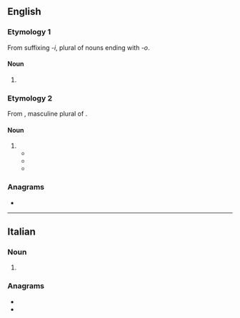 ==English==

===Etymology 1===
From suffixing {{der|en|it|-}} ''-i'', plural of nouns ending with ''-o''.

====Noun====
{{head|en|noun form}}

# {{en-irregular plural of|baristo}}

===Etymology 2===
From {{bor|en|it|baristi}}, masculine plural of {{m|it|barista}}.

====Noun====
{{head|en|noun form}}

# {{en-irregular plural of|barista}}
#* {{quote-journal |en |journal=Fresh Cup: The Voice of the Specialty Coffee Industry |volume=12 |year=2003 |page=17 |text=Asa Jelena Petterson’s graceful heart atop her cappuccinos (pictured at right) at the 2003 World Barista Championship in Boston in April helped the Icelandic barista win the distinction of being one of the top two '''baristi''' on the planet.}}
#* {{quote-book |en |title=Uncommon Grounds |author=Sandra Balzo |year=2004 |publisher=NYLA Publishing |isbn=1617508616 |text=The fifteen-inch bronze sculpture was an artist’s rendering of a barista rising like steam from a coffee cup. Since '''baristi''' come in both genders and all shapes and sizes, the trophy’s steamy barista was supposed to be generic.}}
#* {{quote-book |en |title=Coffee and Tea |series=[[w:Complete Idiot's Guides|Complete Idiot’s Guides]] |author=Travis Arndorfer |author2=Kristine Hansen |year=2006 |publisher=[[w:Alpha Books|Alpha Books]] |isbn=1440626014 |chapter=Chapter 14: The Barista |section=“Yes, There Really ''Is'' a Barista Champion” |pages=186–187 |text=You may be surprised to learn that the world’s best '''baristi''' actually have a place other than their coffeehouse employer to show off their talents: the World Barista Championship. Many nations also have national championships for this purpose. So do American '''baristi''', at the United States Barista Championship and also at regional competitions.}}

===Anagrams===
* {{anagrams|en|a=abiirst|tiribas}}

{{cln|en|irregular plurals ending in "-i"}}

----

==Italian==

===Noun===
{{head|it|noun plural form|g=m}}

# {{plural of|it|barista}}

===Anagrams===
* {{l|it|bistrai}}
* {{l|it|sbraiti}}